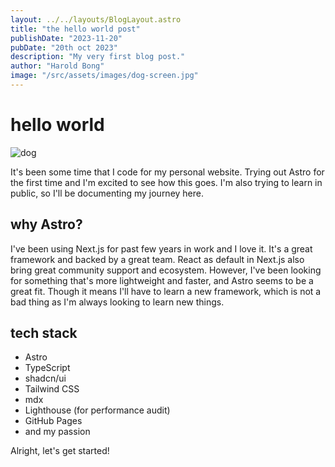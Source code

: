 ```yaml
---
layout: ../../layouts/BlogLayout.astro
title: "the hello world post"
publishDate: "2023-11-20"
pubDate: "20th oct 2023"
description: "My very first blog post."
author: "Harold Bong"
image: "/src/assets/images/dog-screen.jpg"
---
```



# hello world

<Image src={dog} alt="dog" loading="eager" />

It's been some time that I code for my personal website. Trying out Astro for the first time and I'm excited to see how this goes. I'm also trying to learn in public, so I'll be documenting my journey here.

## why Astro?

I've been using Next.js for past few years in work and I love it. It's a great framework and backed by a great team. React as default in Next.js also bring great community support and ecosystem. However, I've been looking for something that's more lightweight and faster, and Astro seems to be a great fit. Though it means I'll have to learn a new framework, which is not a bad thing as I'm always looking to learn new things.

## tech stack

- Astro
- TypeScript
- shadcn/ui
- Tailwind CSS
- mdx
- Lighthouse (for performance audit)
- GitHub Pages
- and my passion

Alright, let's get started!
